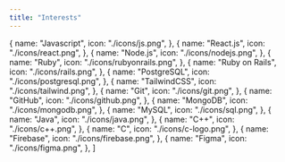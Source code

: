 ```yaml
---
title: "Interests"
---
```


  {
    name: "Javascript",
    icon: "./icons/js.png",
  },
  {
    name: "React.js",
    icon: "./icons/react.png",
  },
  {
    name: "Node.js",
    icon: "./icons/nodejs.png",
  },
  {
    name: "Ruby",
    icon: "./icons/rubyonrails.png",
  },
  {
    name: "Ruby on Rails",
    icon: "./icons/rails.png",
  },
  {
    name: "PostgreSQL",
    icon: "./icons/postgresql.png",
  },
  {
    name: "TailwindCSS",
    icon: "./icons/tailwind.png",
  },
  {
    name: "Git",
    icon: "./icons/git.png",
  },
  {
    name: "GitHub",
    icon: "./icons/github.png",
  },
  {
    name: "MongoDB",
    icon: "./icons/mongodb.png",
  },
  {
    name: "MySQL",
    icon: "./icons/sql.png",
  },
  {
    name: "Java",
    icon: "./icons/java.png",
  },
  {
    name: "C++",
    icon: "./icons/c++.png",
  },
  {
    name: "C",
    icon: "./icons/c-logo.png",
  },
  {
    name: "Firebase",
    icon: "./icons/firebase.png",
  },
  {
    name: "Figma",
    icon: "./icons/figma.png",
  },
]
